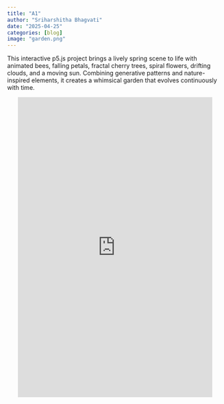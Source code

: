 ```yaml
---
title: "A1"
author: "Sriharshitha Bhagvati"
date: "2025-04-25"
categories: [blog]
image: "garden.png"
---
```


This interactive p5.js project brings a lively spring scene to life with animated bees, falling petals, fractal cherry trees, spiral flowers, drifting clouds, and a moving sun. Combining generative patterns and nature-inspired elements, it creates a whimsical garden that evolves continuously with time.

::: {#p5-container}
<iframe src="https://editor.p5js.org/sriharshitha/full/VymT0Gh7H" width="90%" height="700px" style="border: none; display: block; margin: 0 auto;">

</iframe>
:::
